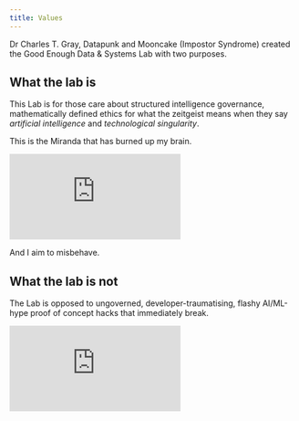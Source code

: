 ```yaml
---
title: Values
---
```



Dr Charles T. Gray,  Datapunk and Mooncake (Impostor Syndrome) created the Good Enough Data & Systems Lab with two purposes.

##  What the lab is

This Lab is for those care about structured intelligence governance, mathematically defined ethics for what the zeitgeist means when they say *artificial intelligence* and *technological singularity*.

This is the Miranda that has burned up my brain. 

<iframe src="https://www.youtube.com/embed/1VR3Av9qfZc?si=yfL8jciL-1nfcbC6&amp;controls=0" title="YouTube video player" frameborder="0" allow="accelerometer; autoplay; clipboard-write; encrypted-media; gyroscope; picture-in-picture; web-share" referrerpolicy="strict-origin-when-cross-origin" allowfullscreen></iframe>

And I aim to misbehave.
 
## What the lab is not

The Lab is opposed to ungoverned, developer-traumatising, flashy AI/ML-hype proof of concept hacks that immediately break. 

<iframe src="https://www.linkedin.com/embed/feed/update/urn:li:share:7301116015361298433" frameborder="0" allowfullscreen="" title="Embedded post"></iframe>

